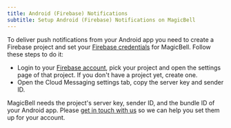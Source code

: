 ```yaml
---
title: Android (Firebase) Notifications
subtitle: Setup Android (Firebase) Notifications on MagicBell
---
```


To deliver push notifications from your Android app you need to create a Firebase
project and set your [Firebase credentials](https://firebase.google.com/docs/cloud-messaging/auth-server) for MagicBell.
Follow these steps to do it:

- Login to your [Firebase account](https://console.firebase.google.com), pick your project and open the settings page of that project. If you don't have a project yet, create one.
- Open the Cloud Messaging settings tab, copy the server key and sender ID.

MagicBell needs the project's server key, sender ID, and the bundle ID of your Android app. Please [get in touch with us](mailto:hello@magicbell.com) so we can help you set them up for your account.
